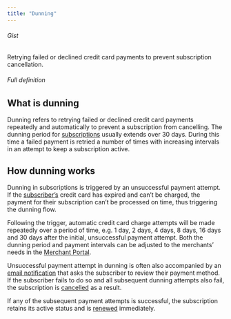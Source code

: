 ```yaml
---
title: "Dunning"
---
```


###### Gist

Retrying failed or declined credit card payments to prevent subscription cancellation.

###### Full definition

## What is dunning

Dunning refers to retrying failed or declined credit card payments repeatedly and automatically to prevent a subscription from cancelling. The dunning period for [subscriptions](/docs/glossary/subscription) usually extends over 30 days. During this time a failed payment is retried a number of times with increasing intervals in an attempt to keep a subscription active.

## How dunning works

Dunning in subscriptions is triggered by an unsuccessful payment attempt. If the [subscriber’s](/docs/glossary/subscriber) credit card has expired and can’t be charged, the payment for their subscription can’t be processed on time, thus triggering the dunning flow.

Following the trigger, automatic credit card charge attempts will be made repeatedly over a period of time, e.g. 1 day, 2 days, 4 days, 8 days, 16 days and 30 days after the initial, unsuccessful payment attempt. Both the dunning period and payment intervals can be adjusted to the merchants’ needs in the [Merchant Portal](/docs/glossary/merchant-portal).

Unsuccessful payment attempt in dunning is often also accompanied by an [email notification](/docs/glossary/email-notifications) that asks the subscriber to review their payment method. If the subscriber fails to do so and all subsequent dunning attempts also fail, the subscription is [cancelled](/docs/glossary/subscription-cancellation) as a result.

If any of the subsequent payment attempts is successful, the subscription retains its active status and is [renewed](/docs/glossary/subscription-renewal) immediately.
